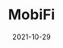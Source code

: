 ---
title: MobiFi
tag: DeFi,MachineFi
status: publish
date: 2021-10-29
slug: MobiFi is a next-gen mobility-as-a-service Dapp that rewards users for making smarter mobility and transportation decisions.
logo: /img/MobiFi.png
featured_img:
website: https://mobifi.io/
twitter:
telegram:
---